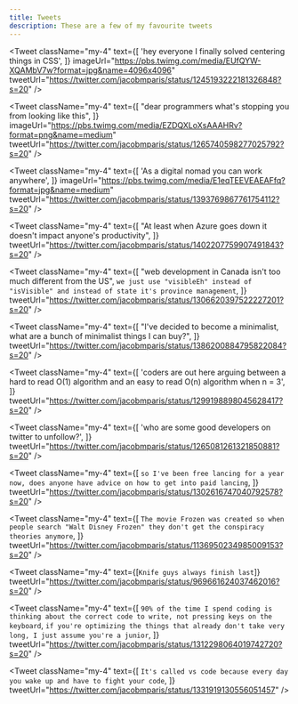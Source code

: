 ```yaml
---
title: Tweets
description: These are a few of my favourite tweets
---
```


<Tweet
  className="my-4"
  text={[
    'hey everyone I finally solved centering things in CSS',
  ]}
  imageUrl="https://pbs.twimg.com/media/EUfQYW-XQAMbV7w?format=jpg&name=4096x4096"
  tweetUrl="https://twitter.com/jacobmparis/status/1245193222181326848?s=20"
/>

<Tweet
  className="my-4"
  text={[
    "dear programmers what's stopping you from looking like this",
  ]}
  imageUrl="https://pbs.twimg.com/media/EZDQXLoXsAAAHRv?format=png&name=medium"
  tweetUrl="https://twitter.com/jacobmparis/status/1265740598277025792?s=20"
/>

<Tweet
  className="my-4"
  text={[
    'As a digital nomad you can work anywhere',
  ]}
  imageUrl="https://pbs.twimg.com/media/E1eqTEEVEAEAFfq?format=jpg&name=medium"
  tweetUrl="https://twitter.com/jacobmparis/status/1393769867761754112?s=20"
/>

<Tweet
  className="my-4"
  text={[
    "At least when Azure goes down it doesn't impact anyone's productivity",
  ]}
  tweetUrl="https://twitter.com/jacobmparis/status/1402207759907491843?s=20"
/>

<Tweet
  className="my-4"
  text={[
    "web development in Canada isn't too much different from the US",
    `we just use "visibleEh" instead of "isVisible" and instead of state it's province management`,
  ]}
  tweetUrl="https://twitter.com/jacobmparis/status/1306620397522227201?s=20"
/>

<Tweet
  className="my-4"
  text={[
    "I've decided to become a minimalist, what are a bunch of minimalist things I can buy?",
  ]}
  tweetUrl="https://twitter.com/jacobmparis/status/1386200884795822084?s=20"
/>

<Tweet
  className="my-4"
  text={[
    'coders are out here arguing between a hard to read O(1) algorithm and an easy to read O(n) algorithm when n = 3',
  ]}
  tweetUrl="https://twitter.com/jacobmparis/status/1299198898045628417?s=20"
/>

<Tweet
  className="my-4"
  text={[
    'who are some good developers on twitter to unfollow?',
  ]}
  tweetUrl="https://twitter.com/jacobmparis/status/1265081261321850881?s=20"
/>

<Tweet
  className="my-4"
  text={[
    `so I've been free lancing for a year now, does anyone have advice on how to get into paid lancing`,
  ]}
  tweetUrl="https://twitter.com/jacobmparis/status/1302616747040792578?s=20"
/>

<Tweet
  className="my-4"
  text={[
    `The movie Frozen was created so when people search "Walt Disney Frozen" they don't get the conspiracy theories anymore`,
  ]}
  tweetUrl="https://twitter.com/jacobmparis/status/1136950234985009153?s=20"
/>

<Tweet
  className="my-4"
  text={[`Knife guys always finish last`]}
  tweetUrl="https://twitter.com/jacobmparis/status/969661624037462016?s=20"
/>

<Tweet
  className="my-4"
  text={[
    `90% of the time I spend coding is thinking about the correct code to write, not pressing keys on the keyboard`,
    `if you're optimizing the things that already don't take very long, I just assume you're a junior`,
  ]}
  tweetUrl="https://twitter.com/jacobmparis/status/1312298064019742720?s=20"
/>

<Tweet
  className="my-4"
  text={[
    `It's called vs code because every day you wake up and have to fight your code`,
  ]}
  tweetUrl="https://twitter.com/jacobmparis/status/1331919130556051457"
/>
